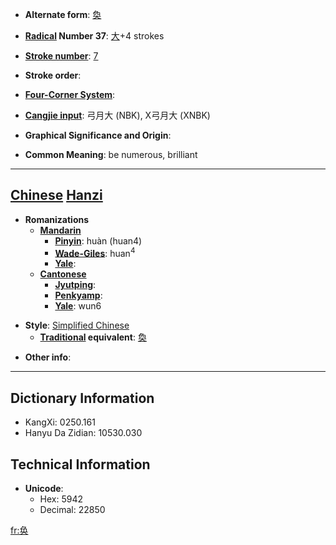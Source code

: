 * '''Alternate form''': [[奐]]

* '''[[Wiktionary:Chinese radical index| Radical]] Number 37''': [[Wiktionary:Chinese radical index 大|大]]+4 strokes

* '''[[Wiktionary:Chinese total strokes index|Stroke number]]''': [[Wiktionary:Chinese total strokes index 7|7]]

* '''Stroke order''': 

* '''[[Wiktionary:Chinese four corner index|Four-Corner System]]''': 

* '''[[Wiktionary:Chinese Cangjie index|Cangjie input]]''': 弓月大 (NBK), X弓月大 (XNBK)

* '''Graphical Significance and Origin''': 

* '''Common Meaning''': be numerous, brilliant

----

== [[Chinese]] [[Hanzi]] ==

* '''Romanizations'''
** '''[[Mandarin]]'''
*** '''[[Pinyin]]''': huàn (huan4)
*** '''[[Wade-Giles]]''': huan<sup>4</sup>
*** '''[[Yale]]''': 
** '''[[Cantonese]]'''
*** '''[[Jyutping]]''':
*** '''[[Penkyamp]]''': 
*** '''[[Yale]]''': wun6

* '''Style''': [[Simplified Chinese]] 
** '''[[Traditional Chinese|Traditional]] equivalent''': [[奐]]

* '''Other info''': 

----

== Dictionary Information ==

* KangXi: 0250.161
* Hanyu Da Zidian: 10530.030

== Technical Information ==

* '''Unicode''':
** Hex: 5942
** Decimal: 22850

[[fr:奂]]